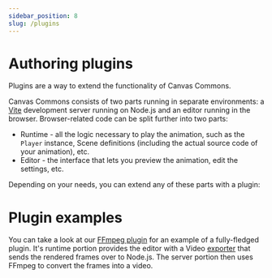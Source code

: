 ```yaml
---
sidebar_position: 8
slug: /plugins
---
```



# Authoring plugins

Plugins are a way to extend the functionality of Canvas Commons.

Canvas Commons consists of two parts running in separate environments: a
[Vite](https://vitejs.dev/) development server running on Node.js and an editor
running in the browser. Browser-related code can be split further into two
parts:

- Runtime - all the logic necessary to play the animation, such as the `Player`
  instance, Scene definitions (including the actual source code of your
  animation), etc.
- Editor - the interface that lets you preview the animation, edit the settings,
  etc.

Depending on your needs, you can extend any of these parts with a plugin:

<DocCardList items={useCurrentSidebarCategory().items} />

# Plugin examples

You can take a look at our [FFmpeg plugin][ffmpeg-plugin] for an example of a
fully-fledged plugin. It's runtime portion provides the editor with a Video
[exporter](/api/core/app/Exporter) that sends the rendered frames over to
Node.js. The server portion then uses FFmpeg to convert the frames into a video.

[ffmpeg-plugin]:
  https://github.com/canvas-commons/exporters/tree/main/packages/ffmpeg
